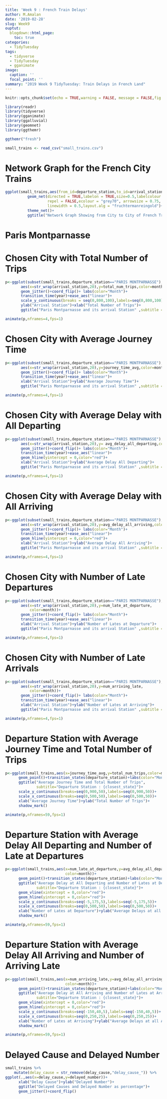 ```yaml
---
title: 'Week 9 : French Train Delays'
author: M.Amalan
date: '2019-02-28'
slug: Week9
ouptut:
  blogdown::html_page:
    toc: true
categories:
  - TidyTuesday
tags:
  - tidyverse
  - TidyTuesday
  - gganimate
image:
  caption: ''
  focal_point: ''
summary: "2019 Week 9 TidyTuesday: Train Delays in French Land"  
---
```



```r
knitr::opts_chunk$set(echo = TRUE,warning = FALSE, message = FALSE,fig.width = 12,fig.height = 12)
```

```r
library(readr)
library(tidyverse)
library(gganimate)
library(ggalluvial)
library(geomnet)
library(ggthemr)

ggthemr("fresh")

small_trains <- read_csv("small_trains.csv")
```

# Network Graph for the French City Trains

```r
ggplot(small_trains,aes(from_id=departure_station,to_id=arrival_station))+
          geom_net(directed = TRUE,labelon = TRUE,size=0.5,labelcolour = "black",
                   repel = FALSE,ecolour = "grey70", arrowsize = 0.75,
                   linewidth = 0.5,layout.alg = "fruchtermanreingold")+
          theme_net()+
          ggtitle("Network Graph Showing from City to City of French Trains")

```

# Paris Montparnasse

# Chosen City with Total Number of Trips

```r
p<-ggplot(subset(small_trains,departure_station=="PARIS MONTPARNASSE"),
       aes(x=str_wrap(arrival_station,20),y=total_num_trips,color=month))+
       geom_jitter()+coord_flip()+ labs(color="Month")+
       transition_time(year)+ease_aes("linear")+
       scale_y_continuous(breaks = seq(0,800,100),labels=seq(0,800,100))+
       ylab("Arrival Station")+xlab("Total Number of Trips")+
       ggtitle("Paris Montparnasse and its arrival Station" ,subtitle ="Year :{frame_time}")

animate(p,nframes=4,fps=1)
```

# Chosen City with Average Journey Time

```r
p<-ggplot(subset(small_trains,departure_station=="PARIS MONTPARNASSE"),
       aes(x=str_wrap(arrival_station,20),y=journey_time_avg,color=month))+
       geom_jitter()+coord_flip()+ labs(color="Month")+
       transition_time(year)+ease_aes("linear")+
       xlab("Arrival Station")+ylab("Average Journey Time")+
       ggtitle("Paris Montparnasse and its arrival Station" ,subtitle ="Year :{frame_time}")

animate(p,nframes=4,fps=1)
```

# Chosen City with Average Delay with All Departing

```r
p<-ggplot(subset(small_trains,departure_station=="PARIS MONTPARNASSE"),
       aes(x=str_wrap(arrival_station,20),y= avg_delay_all_departing,color=month))+
       geom_jitter()+coord_flip()+ labs(color="Month")+
       transition_time(year)+ease_aes("linear")+
       geom_hline(yintercept = 0,color="red")+
       xlab("Arrival Station")+ylab("Average Delay All Departing")+
       ggtitle("Paris Montparnasse and its arrival Station" ,subtitle ="Year :{frame_time}")

animate(p,nframes=4,fps=1)
```

# Chosen City with Average Delay with All Arriving

```r
p<-ggplot(subset(small_trains,departure_station=="PARIS MONTPARNASSE"),
       aes(x=str_wrap(arrival_station,20),y=avg_delay_all_arriving,color=month))+
       geom_jitter()+coord_flip()+ labs(color="Month")+
       transition_time(year)+ease_aes("linear")+
       geom_hline(yintercept = 0,color="red")+
       xlab("Arrival Station")+ylab("Average Delay All Arriving")+
       ggtitle("Paris Montparnasse and its arrival Station" ,subtitle ="Year :{frame_time}")

animate(p,nframes=4,fps=1)
```

# Chosen City with Number of Late Departures

```r
p<-ggplot(subset(small_trains,departure_station=="PARIS MONTPARNASSE"),
       aes(x=str_wrap(arrival_station,20),y=num_late_at_departure,
           color=month))+
       geom_jitter()+coord_flip()+ labs(color="Month")+
       transition_time(year)+ease_aes("linear")+
       xlab("Arrival Station")+ylab("Number of Lates at Departure")+
       ggtitle("Paris Montparnasse and its arrival Station" ,subtitle ="Year :{frame_time}")

animate(p,nframes=4,fps=1)
```

# Chosen City with Number of Late Arrivals

```r
p<-ggplot(subset(small_trains,departure_station=="PARIS MONTPARNASSE"),
       aes(x=str_wrap(arrival_station,20),y=num_arriving_late,
           color=month))+
       geom_jitter()+coord_flip()+ labs(color="Month")+
       transition_time(year)+ease_aes("linear")+
       xlab("Arrival Station")+ylab("Number of Lates at Arriving")+
       ggtitle("Paris Montparnasse and its arrival Station" ,subtitle ="Year :{frame_time}")

animate(p,nframes=4,fps=1)
```

# Departure Station with Average Journey Time and Total Number of Trips

```r
p<-ggplot(small_trains,aes(x=journey_time_avg,y=total_num_trips,color=month))+
      geom_point()+transition_states(departure_station)+labs(color="Month")+
      ggtitle("Average Journey Time and Total Number of Trips",
              subtitle="Departure Station : {closest_state}")+
      scale_y_continuous(breaks=seq(0,900,50),labels=seq(0,900,50))+
      scale_x_continuous(breaks=seq(0,500,50),labels=seq(0,500,50))+  
      xlab("Average Journey Time")+ylab("Total Number of Trips")+
      shadow_mark()

animate(p,nframes=59,fps=1)
```

# Departure Station with Average Delay All Departing and Number of Late at Departures

```r
p<-ggplot(small_trains,aes(x=num_late_at_departure,y=avg_delay_all_departing,
                           color=month))+
      geom_point()+transition_states(departure_station)+labs(color="Month")+
      ggtitle("Average Delay at All Departing and Number of Lates at Departure",
              subtitle="Departure Station : {closest_state}")+
      geom_vline(xintercept = 0,color="red")+
      geom_hline(yintercept = 0,color="red")+
      scale_y_continuous(breaks=seq(-5,175,5),labels=seq(-5,175,5))+
      scale_x_continuous(breaks=seq(0,500,50),labels=seq(0,500,50))+  
      xlab("Number of Lates at Departure")+ylab("Average Delays at all Departing")+
      shadow_mark()

animate(p,nframes=59,fps=1)
```

# Departure Station with Average Delay All Arriving and Number of Arriving Late

```r
p<-ggplot(small_trains,aes(x=num_arriving_late,y=avg_delay_all_arriving,
                           color=month))+
      geom_point()+transition_states(departure_station)+labs(color="Month")+
      ggtitle("Average Delay at All Arriving and Number of Lates at Arriving",
              subtitle="Departure Station : {closest_state}")+
      geom_vline(xintercept = 0,color="red")+
      geom_hline(yintercept = 0,color="red")+
      scale_y_continuous(breaks=seq(-150,40,5),labels=seq(-150,40,5))+
      scale_x_continuous(breaks=seq(0,250,25),labels=seq(0,250,25))+  
      xlab("Number of Lates at Arriving")+ylab("Average Delays at all Arriving")+
      shadow_mark()

animate(p,nframes=59,fps=1)
```

# Delayed Cause and Delayed Number 

```r
small_trains %>%
    mutate(delay_cause = str_remove(delay_cause,"delay_cause_")) %>%
ggplot(.,aes(x=delay_cause,y=delayed_number))+
      xlab("Delay Cause")+ylab("Delayed Number")+
      ggtitle("Delayed Causes and Delayed Number as percentage")+
      geom_jitter()+coord_flip()
```

